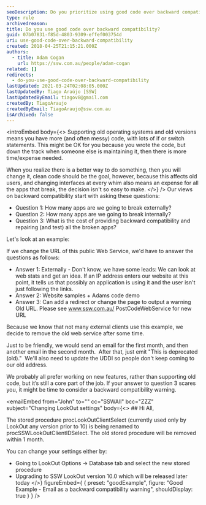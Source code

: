 ```yaml
---
seoDescription: Do you prioritize using good code over backward compatibility?
type: rule
archivedreason:
title: Do you use good code over backward compatibility?
guid: 07b07831-f85d-4803-9309-effef003754d
uri: use-good-code-over-backward-compatibility
created: 2018-04-25T21:15:21.000Z
authors:
  - title: Adam Cogan
    url: https://ssw.com.au/people/adam-cogan
related: []
redirects:
  - do-you-use-good-code-over-backward-compatibility
lastUpdated: 2021-03-24T02:08:05.000Z
lastUpdatedBy: Tiago Araújo [SSW]
lastUpdatedByEmail: tiagov8@gmail.com
createdBy: TiagoAraujo
createdByEmail: TiagoAraujo@ssw.com.au
isArchived: false
---
```


<introEmbed
  body={<>
Supporting old operating systems and old versions means you have more (and often messy) code, with lots of if or switch statements. This might be OK for you because you wrote the code, but down the track when someone else is maintaining it, then there is more time/expense needed.

When you realize there is a better way to do something, then you will change it, clean code should be the goal, however, because this affects old users, and changing interfaces at every whim also means an expense for all the apps that break, the decision isn't so easy to make.
  </>}
/>
Our views on backward compatibility start with asking these questions:

- Question 1: How many apps are we going to break externally?
- Question 2: How many apps are we going to break internally?
- Question 3: What is the cost of providing backward compatibility and repairing (and test) all the broken apps?

Let's look at an example:

If we change the URL of this public Web Service, we'd have to answer the questions as follows:

- Answer 1: Externally - Don't know, we have some leads:
  We can look at web stats and get an idea.
  If an IP address enters our website at this point, it tells us that possibly an application is using it and the user isn't just following the links.
- Answer 2: Website samples + Adams code demo
- Answer 3: Can add a redirect or change the page to output a warning Old URL. Please see www.ssw.com.au/ PostCodeWebService for new URL

Because we know that not many external clients use this example, we decide to remove the old web service after some time.

Just to be friendly, we would send an email for the first month, and then another email in the second month.  After that, just emit "This is deprecated (old)."  We'll also need to update the UDDI so people don't keep coming to our old address.

We probably all prefer working on new features, rather than supporting old code, but it’s still a core part of the job. If your answer to question 3 scares you, it might be time to consider a backward compatibility warning.

<emailEmbed
  from="John"
  to=""
  cc="SSWAll"
  bcc="ZZZ"
  subject="Changing LookOut settings"
  body={<>
    ## Hi All,

The stored procedure procLookOutClientSelect (currently used only by LookOut any version prior to 10) is being renamed to procSSWLookOutClientIDSelect. The old stored procedure will be removed within 1 month.

You can change your settings either by:

- Going to LookOut Options -&gt; Database tab and select the new stored procedure
- Upgrading to SSW LookOut version 10.0 which will be released later today
  </>}
  figureEmbed={ {
    preset: "goodExample",
    figure: "Good Example - Email as a backward compatibility warning",
    shouldDisplay: true
  } }
/>
